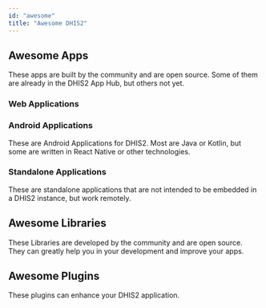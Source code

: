 ```yaml
---
id: "awesome"
title: "Awesome DHIS2"
---
```


## Awesome Apps
These apps are built by the community and are open source. Some of them are already in the DHIS2 App Hub, but others not yet.

### Web Applications

<GridBlockContainer>
    <GridBlock
        image={"https://placekitten.com/301/201"}
        title="Example Title"
        description="Example Description"
        url="example_url"
    />
    <GridBlock
        image={"https://placekitten.com/302/200"}
        title="Example Title"
        description="Example Description"
        url="example_url"
    />
</GridBlockContainer>

### Android Applications
These are Android Applications for DHIS2. Most are Java or Kotlin, but some are written in React Native or other technologies.

<GridBlockContainer>
    <GridBlock
        image={"https://placekitten.com/301/201"}
        title="Example Title"
        description="Example Description"
        url="example_url"
    />
    <GridBlock
        image={"https://placekitten.com/302/200"}
        title="Example Title"
        description="Example Description"
        url="example_url"
    />
</GridBlockContainer>

### Standalone Applications
These are standalone applications that are not intended to be embedded in a DHIS2 instance, but work remotely. 

<GridBlockContainer>
    <GridBlock
        image={"https://placekitten.com/301/201"}
        title="Example Title"
        description="Example Description"
        url="example_url"
    />
    <GridBlock
        image={"https://placekitten.com/302/200"}
        title="Example Title"
        description="Example Description"
        url="example_url"
    />
</GridBlockContainer>

## Awesome Libraries
These Libraries are developed by the community and are open source. They can greatly help you in your development and improve your apps.

<GridBlockContainer>
    <FullWidthComponent
        title="Example Title"
        description="Example Description"
        url="https://github.com/dhis2/d2"
    />
    <FullWidthComponent
        title="Example Title"
        description="Example Description"
        url="example_url"
    />
</GridBlockContainer>

## Awesome Plugins
These plugins can enhance your DHIS2 application.

<GridBlockContainer>
    <FullWidthComponent
        title="Example Title"
        description="Example Description"
        url="https://github.com/dhis2/d2"
    />
    <FullWidthComponent
        title="Example Title"
        description="Example Description"
        url="example_url"
    />
</GridBlockContainer>